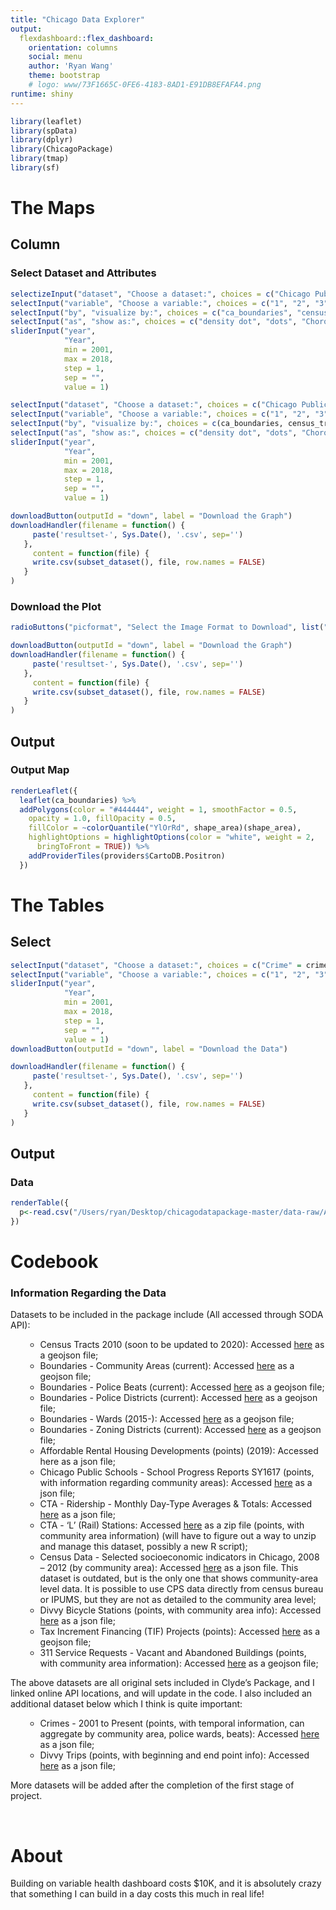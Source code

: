 ```yaml
---
title: "Chicago Data Explorer"
output: 
  flexdashboard::flex_dashboard:
    orientation: columns
    social: menu
    author: 'Ryan Wang'
    theme: bootstrap
    # logo: www/73F1665C-0FE6-4183-8AD1-E91DB8EFAFA4.png
runtime: shiny
---
```

<style>
:root{
  font-family: 'Open Sans';
}
.navbar {
  background-color:#c7e5f3;
  border-color:#c7e5f3;
}

.section.sidebar {
  top: 61px;
}

.navbar-brand {
  color:black!important;
  font-weight: 500;
  
.sidebar {
  font-weight: 400;
}
</style>   
```r
library(leaflet)
library(spData)
library(dplyr)
library(ChicagoPackage)
library(tmap)
library(sf)
```

The Maps
=======================================================================
Column {data-width=350}
-----------------------------------------------------------------------
### Select Dataset and Attributes
```r
selectizeInput("dataset", "Choose a dataset:", choices = c("Chicago Public Shools 2018" = cps_tiers, "Divvy" = divvy, "CTA Ridership" = cta_ridership, "CTA Stations" = cta_stations, "Crime" = crime_geo))
selectInput("variable", "Choose a variable:", choices = c("1", "2", "3"))
selectInput("by", "visualize by:", choices = c("ca_boundaries", "census_tracts_2010", "police_beats2019", "wards2019"))
selectInput("as", "show as:", choices = c("density dot", "dots", "Choropleth Map"))
sliderInput("year",
            "Year",
            min = 2001,
            max = 2018,
            step = 1,
            sep = "",
            value = 1)


```
```r
selectInput("dataset", "Choose a dataset:", choices = c("Chicago Public Shools 2018" = cpsPR2018_sf, "Divvy" = divvy, "CTA Ridership" = cta_ridership, "CTA Stations" = cta_stations))
selectInput("variable", "Choose a variable:", choices = c("1", "2", "3"))
selectInput("by", "visualize by:", choices = c(ca_boundaries, census_tracts_2010, police_beats2019, wards2019))
selectInput("as", "show as:", choices = c("density dot", "dots", "Choropleth Map"))
sliderInput("year",
            "Year",
            min = 2001,
            max = 2018,
            step = 1,
            sep = "",
            value = 1)

downloadButton(outputId = "down", label = "Download the Graph")
downloadHandler(filename = function() {
     paste('resultset-', Sys.Date(), '.csv', sep='')
   },
     content = function(file) {
     write.csv(subset_dataset(), file, row.names = FALSE)
   }
)
```

### Download the Plot
```r
radioButtons("picformat", "Select the Image Format to Download", list("png", "jpeg"), "")

downloadButton(outputId = "down", label = "Download the Graph")
downloadHandler(filename = function() {
     paste('resultset-', Sys.Date(), '.csv', sep='')
   },
     content = function(file) {
     write.csv(subset_dataset(), file, row.names = FALSE)
   }
)
```

Output {data-width=650}
-----------------------------------------------------------------------
### Output Map
```r

renderLeaflet({
  leaflet(ca_boundaries) %>%
  addPolygons(color = "#444444", weight = 1, smoothFactor = 0.5,
    opacity = 1.0, fillOpacity = 0.5,
    fillColor = ~colorQuantile("YlOrRd", shape_area)(shape_area),
    highlightOptions = highlightOptions(color = "white", weight = 2,
      bringToFront = TRUE)) %>% 
    addProviderTiles(providers$CartoDB.Positron)
  })

```

The Tables
=======================================================================
Select {.sidebar}
-----------------------------------------------------------------------
```r
selectInput("dataset", "Choose a dataset:", choices = c("Crime" = crime, "Divvy", "CTA Ridership", "CTA Stations"))
selectInput("variable", "Choose a variable:", choices = c("1", "2", "3"))
sliderInput("year",
            "Year",
            min = 2001,
            max = 2018,
            step = 1,
            sep = "",
            value = 1)
downloadButton(outputId = "down", label = "Download the Data")

downloadHandler(filename = function() {
     paste('resultset-', Sys.Date(), '.csv', sep='')
   },
     content = function(file) {
     write.csv(subset_dataset(), file, row.names = FALSE)
   }
)
```

Output
-----------------------------------------------------------------------
### Data
```r

renderTable({
  p<-read.csv("/Users/ryan/Desktop/chicagodatapackage-master/data-raw/AffordableHousingDevelopments.csv")
})
```

Codebook
=======================================================================
### Information Regarding the Data
<p><span>Datasets to be included in the package include (All accessed through SODA API):</span></p>
<ul>
<ul>
<li><span>Census Tracts 2010 (soon to be updated to 2020): Accessed <a href="https://data.cityofchicago.org/Facilities-Geographic-Boundaries/Boundaries-Census-Tracts-2010/5jrd-6zik"><span>here</span></a> as a </span><span>geojson</span><span> file;</span></li>
<li><span>Boundaries - Community Areas (current): Accessed <a href="https://data.cityofchicago.org/Facilities-Geographic-Boundaries/Boundaries-Community-Areas-current-/cauq-8yn6"><span>here</span></a> as a </span><span>geojson</span><span> file;</span></li>
<li><span>Boundaries - Police Beats (current): Accessed <a href="https://data.cityofchicago.org/Public-Safety/Boundaries-Police-Beats-current-/aerh-rz74"><span>here</span></a> as a </span><span>geojson</span><span> file;</span></li>
<li><span>Boundaries - Police Districts (current): Accessed <a href="https://data.cityofchicago.org/Public-Safety/Boundaries-Police-Districts-current-/fthy-xz3r"><span>here</span></a> as a </span><span>geojson</span><span> file;</span></li>
<li><span>Boundaries - Wards (2015-): Accessed <a href="https://data.cityofchicago.org/Facilities-Geographic-Boundaries/Boundaries-Wards-2015-/sp34-6z76"><span>here</span></a> as a </span><span>geojson</span><span> file;</span></li>
<li><span>Boundaries - Zoning Districts (current): Accessed <a href="https://data.cityofchicago.org/Community-Economic-Development/Boundaries-Zoning-Districts-current-/7cve-jgbp"><span>here</span></a> as a </span><span>geojson</span><span> file;</span></li>
<li><span>Affordable Rental Housing Developments (points) (2019): Accessed </span><span>here</span><span> as a </span><span>json</span><span> file;</span></li>
<li><span>Chicago Public Schools - School Progress Reports SY1617 (points, with information regarding community areas): Accessed <a href="https://data.cityofchicago.org/resource/cp7s-7gxg.json"><span>here</span></a> as a </span><span>json</span><span> file;</span></li>
<li><span>CTA - Ridership - Monthly Day-Type Averages &amp; Totals: Accessed <a href="https://data.cityofchicago.org/Transportation/CTA-Ridership-Bus-Routes-Monthly-Day-Type-Averages/bynn-gwxy"><span>here</span></a> as a </span><span>json</span><span> file;</span></li>
<li><span>CTA - 'L' (Rail) Stations: Accessed <a href="https://data.cityofchicago.org/Transportation/CTA-L-Rail-Stations-Shapefile/vmyy-m9qj"><span>here</span></a> as a </span><span>zip</span><span> file (points, with community area information) (will have to figure out a way to unzip and manage this dataset, possibly a new R script);</span></li>
<li><span>Census Data - Selected socioeconomic indicators in Chicago, 2008 &ndash; 2012 (by community area): Accessed <a href="https://data.cityofchicago.org/resource/kn9c-c2s2.json"><span>here</span></a> as a </span><span>json</span><span> file. This dataset is outdated, but is the only one that shows community-area level data. It is possible to use CPS data directly from census bureau or IPUMS, but they are not as detailed to the community area level;</span></li>
<li><span>Divvy Bicycle Stations (points, with community area info): Accessed <a href="https://data.cityofchicago.org/resource/bbyy-e7gq.json"><span>here</span></a> as a </span><span>json</span><span> file;</span></li>
<li><span>Tax Increment Financing (TIF) Projects (points): Accessed <a href="https://data.cityofchicago.org/Community-Economic-Development/Tax-Increment-Financing-TIF-Projects-Map/v3a3-hhqn"><span>here</span></a> as a </span><span>geojson</span><span> file;</span></li>
<li><span>311 Service Requests - Vacant and Abandoned Buildings (points, with community area information): Accessed <a href="https://data.cityofchicago.org/Service-Requests/311-Service-Requests-Vacant-and-Abandoned-Building/d9re-tmpw"><span>here</span></a> as a </span><span>geojson</span><span> file;</span></li>
</ul>
</ul>
<p><span>The above datasets are all original sets included in Clyde&rsquo;s Package, and I linked online API locations, and will update in the code. I also included an additional dataset below which I think is quite important:</span></p>
<ul>
<ul>
<li><span>Crimes - 2001 to Present (points, with temporal information, can aggregate by community area, police wards, beats): Accessed <a href="https://data.cityofchicago.org/Public-Safety/Crimes-Map/dfnk-7re6"><span>here</span></a> as a </span><span>json</span><span> file;</span></li>
<li><span>Divvy Trips (points, with beginning and end point info): Accessed <a href="https://data.cityofchicago.org/resource/fg6s-gzvg.json"><span>here</span></a> as a </span><span>json</span><span> file;</span></li>
</ul>
</ul>
<p><span>More datasets will be added after the completion of the first stage of project.</span></p>
<p><span>&nbsp;</span></p>


About
=======================================================================
Building on variable health dashboard costs $10K, and it is absolutely crazy that something I can build in a day costs this much in real life!
